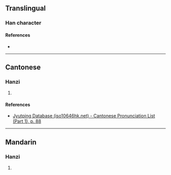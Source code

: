{{character info/new}}
==Translingual==

===Han character===
{{Han char|rn=32|rad=土|as=09|sn=12|four=|canj=GTCU|ids=⿰土⿱共己}}

====References====
* {{Han ref|kx=0234.271|hdz=10460.020|uh=5842|ud=22594}}

----

==Cantonese==

===Hanzi===
{{yue-hanzi|jyut=[[hong4]]|y=hong4}}

# {{defn|lang=yue|sort=土09}}

====References====
* [http://www.iso10646hk.net/jp/document/download.jsp Jyutping Database (iso10646hk.net) - Cantonese Pronunciation List (Part 1), p. 88]

----

==Mandarin==

===Hanzi===
{{cmn-hanzi|pin=[[xiàng]] ([[xiang4]])|wg=hsiang<sup>4</sup>}}

# {{defn|lang=cmn|sort=土09}}